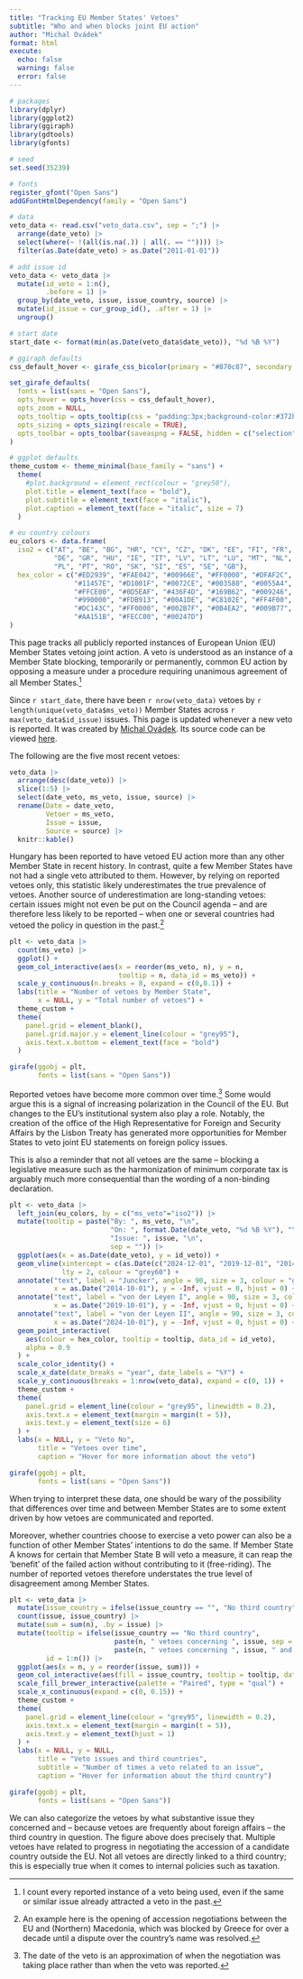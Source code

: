```yaml
---
title: "Tracking EU Member States' Vetoes"
subtitle: "Who and when blocks joint EU action"
author: "Michal Ovádek"
format: html
execute:
  echo: false
  warning: false
  error: false
---
```


```r
# packages
library(dplyr)
library(ggplot2)
library(ggiraph)
library(gdtools)
library(gfonts)

# seed
set.seed(35239)

# fonts
register_gfont("Open Sans")
addGFontHtmlDependency(family = "Open Sans")

# data
veto_data <- read.csv("veto_data.csv", sep = ";") |> 
  arrange(date_veto) |> 
  select(where(~ !(all(is.na(.)) | all(. == "")))) |> 
  filter(as.Date(date_veto) > as.Date("2011-01-01"))

# add issue id
veto_data <- veto_data |> 
  mutate(id_veto = 1:n(),
         .before = 1) |> 
  group_by(date_veto, issue, issue_country, source) |> 
  mutate(id_issue = cur_group_id(), .after = 1) |> 
  ungroup()

# start date
start_date <- format(min(as.Date(veto_data$date_veto)), "%d %B %Y")

# ggiraph defaults
css_default_hover <- girafe_css_bicolor(primary = "#870c87", secondary = "#4679c7")

set_girafe_defaults(
  fonts = list(sans = "Open Sans"),
  opts_hover = opts_hover(css = css_default_hover),
  opts_zoom = NULL,
  opts_tooltip = opts_tooltip(css = "padding:3px;background-color:#372b3b;color:white;"),
  opts_sizing = opts_sizing(rescale = TRUE),
  opts_toolbar = opts_toolbar(saveaspng = FALSE, hidden = c("selection","zoom","misc"))
)

# ggplot defaults
theme_custom <- theme_minimal(base_family = "sans") +
  theme(
    #plot.background = element_rect(colour = "grey50"),
    plot.title = element_text(face = "bold"),
    plot.subtitle = element_text(face = "italic"),
    plot.caption = element_text(face = "italic", size = 7)
  )

# eu country colours
eu_colors <- data.frame(
  iso2 = c("AT", "BE", "BG", "HR", "CY", "CZ", "DK", "EE", "FI", "FR",
           "DE", "GR", "HU", "IE", "IT", "LV", "LT", "LU", "MT", "NL", 
           "PL", "PT", "RO", "SK", "SI", "ES", "SE", "GB"),
  hex_color = c("#ED2939", "#FAE042", "#00966E", "#FF0000", "#DFAF2C",
                "#11457E", "#D1001F", "#0072CE", "#003580", "#0055A4", 
                "#FFCE00", "#0D5EAF", "#436F4D", "#169B62", "#009246",
                "#990000", "#FDB913", "#00A1DE", "#C8102E", "#FF4F00",
                "#DC143C", "#FF0000", "#002B7F", "#0B4EA2", "#009B77", 
                "#AA151B", "#FECC00", "#00247D")
)
```

This page tracks all publicly reported instances of European Union (EU) Member States vetoing joint action. A veto is understood as an instance of a Member State blocking, temporarily or permanently, common EU action by opposing a measure under a procedure requiring unanimous agreement of all Member States.^[I count every reported instance of a veto being used, even if the same or similar issue already attracted a veto in the past.]

Since `r start_date`, there have been `r nrow(veto_data)` vetoes by `r length(unique(veto_data$ms_veto))` Member States across `r max(veto_data$id_issue)` issues. This page is updated whenever a new veto is reported. It was created by [Michal Ovádek](https://michalovadek.github.io/). Its source code can be viewed [here](https://github.com/michalovadek/eu-veto-tracker).

The following are the five most recent vetoes:

```r
veto_data |> 
  arrange(desc(date_veto)) |> 
  slice(1:5) |> 
  select(date_veto, ms_veto, issue, source) |> 
  rename(Date = date_veto,
         Vetoer = ms_veto,
         Issue = issue,
         Source = source) |> 
  knitr::kable()
```

Hungary has been reported to have vetoed EU action more than any other Member State in recent history. In contrast, quite a few Member States have not had a single veto attributed to them. However, by relying on reported vetoes only, this statistic likely underestimates the true prevalence of vetoes. Another source of underestimation are long-standing vetoes: certain issues might not even be put on the Council agenda -- and are therefore less likely to be reported -- when one or several countries had vetoed the policy in question in the past.^[An example here is the opening of accession negotiations between the EU and (Northern) Macedonia, which was blocked by Greece for over a decade until a dispute over the country's name was resolved.]

```r
plt <- veto_data |> 
  count(ms_veto) |> 
  ggplot() +
  geom_col_interactive(aes(x = reorder(ms_veto, n), y = n, 
                           tooltip = n, data_id = ms_veto)) +
  scale_y_continuous(n.breaks = 8, expand = c(0,0.1)) +
  labs(title = "Number of vetoes by Member State",
       x = NULL, y = "Total number of vetoes") +
  theme_custom +
  theme(
    panel.grid = element_blank(),
    panel.grid.major.y = element_line(colour = "grey95"),
    axis.text.x.bottom = element_text(face = "bold")
  )

girafe(ggobj = plt,
       fonts = list(sans = "Open Sans"))
```

Reported vetoes have become more common over time.^[The date of the veto is an approximation of when the negotiation was taking place rather than when the veto was reported.] Some would argue this is a signal of increasing polarization in the Council of the EU. But changes to the EU's institutional system also play a role. Notably, the creation of the office of the High Representative for Foreign and Security Affairs by the Lisbon Treaty has generated more opportunities for Member States to veto joint EU statements on foreign policy issues.

This is also a reminder that not all vetoes are the same -- blocking a legislative measure such as the harmonization of minimum corporate tax is arguably much more consequential than the wording of a non-binding declaration.

```r
plt <- veto_data |> 
  left_join(eu_colors, by = c("ms_veto"="iso2")) |> 
  mutate(tooltip = paste("By: ", ms_veto, "\n",
                         "On: ", format.Date(date_veto, "%d %B %Y"), "\n",
                         "Issue: ", issue, "\n",
                         sep = "")) |> 
  ggplot(aes(x = as.Date(date_veto), y = id_veto)) +
  geom_vline(xintercept = c(as.Date(c("2024-12-01", "2019-12-01", "2014-12-01"))),
             lty = 2, colour = "grey60") +
  annotate("text", label = "Juncker", angle = 90, size = 3, colour = "grey50",
           x = as.Date("2014-10-01"), y = -Inf, vjust = 0, hjust = 0) +
  annotate("text", label = "von der Leyen I", angle = 90, size = 3, colour = "grey50",
           x = as.Date("2019-10-01"), y = -Inf, vjust = 0, hjust = 0) +
  annotate("text", label = "von der Leyen II", angle = 90, size = 3, colour = "grey50",
           x = as.Date("2024-10-01"), y = -Inf, vjust = 0, hjust = 0) +
  geom_point_interactive(
    aes(colour = hex_color, tooltip = tooltip, data_id = id_veto),
    alpha = 0.9
  ) +
  scale_color_identity() +
  scale_x_date(date_breaks = "year", date_labels = "%Y") +
  scale_y_continuous(breaks = 1:nrow(veto_data), expand = c(0, 1)) +
  theme_custom +
  theme(
    panel.grid = element_line(colour = "grey95", linewidth = 0.2),
    axis.text.x = element_text(margin = margin(t = 5)),
    axis.text.y = element_text(size = 6)
  ) +
  labs(x = NULL, y = "Veto No",
       title = "Vetoes over time",
       caption = "Hover for more information about the veto")

girafe(ggobj = plt,
       fonts = list(sans = "Open Sans"))
```

When trying to interpret these data, one should be wary of the possibility that differences over time and between Member States are to some extent driven by how vetoes are communicated and reported.

Moreover, whether countries choose to exercise a veto power can also be a function of other Member States' intentions to do the same. If Member State A knows for certain that Member State B will veto a measure, it can reap the 'benefit' of the failed action without contributing to it (free-riding). The number of reported vetoes therefore understates the true level of disagreement among Member States.

```r
plt <- veto_data |> 
  mutate(issue_country = ifelse(issue_country == "", "No third country", issue_country)) |> 
  count(issue, issue_country) |> 
  mutate(sum = sum(n), .by = issue) |> 
  mutate(tooltip = ifelse(issue_country == "No third country", 
                          paste(n, " vetoes concerning ", issue, sep = ""),
                          paste(n, " vetoes concerning ", issue, " and ", issue_country, sep = "")),
         id = 1:n()) |> 
  ggplot(aes(x = n, y = reorder(issue, sum))) +
  geom_col_interactive(aes(fill = issue_country, tooltip = tooltip, data_id = id), show.legend = FALSE) +
  scale_fill_brewer_interactive(palette = "Paired", type = "qual") +
  scale_x_continuous(expand = c(0, 0.15)) +
  theme_custom +
  theme(
    panel.grid = element_line(colour = "grey95", linewidth = 0.2),
    axis.text.x = element_text(margin = margin(t = 5)),
    axis.text.y = element_text(hjust = 1)
  ) +
  labs(x = NULL, y = NULL,
       title = "Veto issues and third countries",
       subtitle = "Number of times a veto related to an issue",
       caption = "Hover for information about the third country")

girafe(ggobj = plt,
       fonts = list(sans = "Open Sans"))
```

We can also categorize the vetoes by what substantive issue they concerned and -- because vetoes are frequently about foreign affairs -- the third country in question. The figure above does precisely that. Multiple vetoes have related to progress in negotiating the accession of a candidate country outside the EU. Not all vetoes are directly linked to a third country; this is especially true when it comes to internal policies such as taxation.
